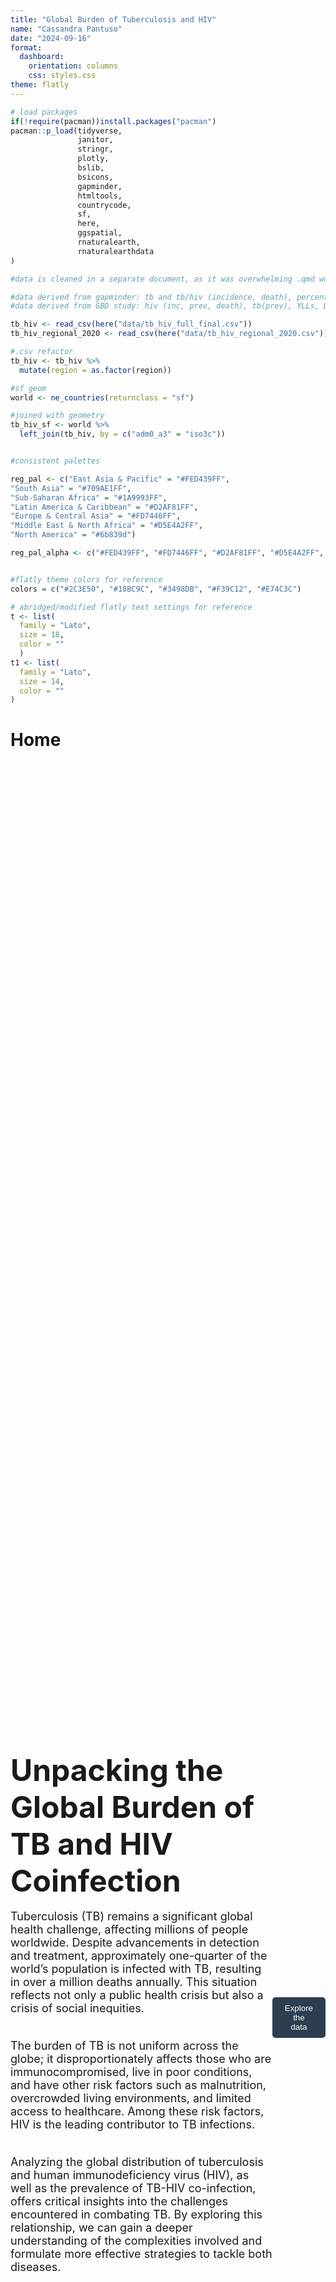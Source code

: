 ```yaml
---
title: "Global Burden of Tuberculosis and HIV"
name: "Cassandra Pantuso"
date: "2024-09-16"
format:
  dashboard:
    orientation: columns
    css: styles.css
theme: flatly
---
```



```r
# load packages
if(!require(pacman))install.packages("pacman")
pacman::p_load(tidyverse,
               janitor,
               stringr,
               plotly,
               bslib,
               bsicons,
               gapminder,
               htmltools,
               countrycode,
               sf,
               here,
               ggspatial,
               rnaturalearth,
               rnaturalearthdata
)

```

```r
#data is cleaned in a separate document, as it was overwhelming .qmd workspace. will try to include in onsite upload, will supply on request.

#data derived from gapminder: tb and tb/hiv (incidence, death), percent tb detected, population
#data derived from GBD study: hiv (inc, prev, death), tb(prev), YLLs, DALYs

tb_hiv <- read_csv(here("data/tb_hiv_full_final.csv"))
tb_hiv_regional_2020 <- read_csv(here("data/tb_hiv_regional_2020.csv"))
```

```r

#.csv refactor
tb_hiv <- tb_hiv %>% 
  mutate(region = as.factor(region))

#sf geom
world <- ne_countries(returnclass = "sf")

#joined with geometry
tb_hiv_sf <- world %>%
  left_join(tb_hiv, by = c("adm0_a3" = "iso3c"))


#consistent palettes

reg_pal <- c("East Asia & Pacific" = "#FED439FF",
"South Asia" = "#709AE1FF",
"Sub-Saharan Africa" = "#1A9993FF",
"Latin America & Caribbean" = "#D2AF81FF",
"Europe & Central Asia" = "#FD7446FF",
"Middle East & North Africa" = "#D5E4A2FF",
"North America" = "#6b839d") 

reg_pal_alpha <- c("#FED439FF", "#FD7446FF", "#D2AF81FF", "#D5E4A2FF", "#6B839D", "#709AE1FF", "#1A9993FF") #here's a workaround for the tree map, as mapping is done alphabetically


#flatly theme colors for reference
colors = c("#2C3E50", "#18BC9C", "#3498DB", "#F39C12", "#E74C3C")

# abridged/modified flatly text settings for reference
t <- list(
  family = "Lato",
  size = 18,
  color = ""
  )
t1 <- list(
  family = "Lato",
  size = 14,
  color = ""
)

```

# Home

::: {style="display: flex; justify-content: center; align-items: center; height: 100vh;"}
<div class="custom-background" style="text-align: left;"> 
  <b><font size="7">Unpacking the Global Burden of TB and HIV Coinfection</font></b> <br><br>
  <font size="4">
  Tuberculosis (TB) remains a significant global health challenge, affecting millions of people worldwide. Despite advancements in detection and treatment, approximately one-quarter of the world's population is infected with TB, resulting in over a million deaths annually. This situation reflects not only a public health crisis but also a crisis of social inequities.<br><br>

  The burden of TB is not uniform across the globe; it disproportionately affects those who are immunocompromised, live in poor conditions, and have other risk factors such as malnutrition, overcrowded living environments, and limited access to healthcare. Among these risk factors, HIV is the leading contributor to TB infections.<br><br>

  Analyzing the global distribution of tuberculosis and human immunodeficiency virus (HIV), as well as the prevalence of TB-HIV co-infection, offers critical insights into the challenges encountered in combating TB. By exploring this relationship, we can gain a deeper understanding of the complexities involved and formulate more effective strategies to tackle both diseases.
  </font>
</div>
<br>
<a href="#TB" style="text-decoration: none;">
  <button style="padding: 10px 20px; background-color: #2C3E50; color: white; border: none; border-radius: 5px;">Explore the data</button>
</a>
<br>
:::


# Tuberculosis at a Glance {#TB}

### Column {width="20%"}

```r
# value box

#prevalence 
TB_global_value <- tb_hiv_regional_2020 %>% 
  filter(metric == "Number" & cause == "Tuberculosis" & measure == "Prevalence") %>% 
  arrange(-year) %>% 
  head(1) %>% 
  pull(val) %>% 
  round()

TB_global_value_fake <- "1.7 Billion" #using WHO est. for 2020, since my prevalence est. were not adding up

value_box(
  title = "Population with TB (2020)",
  value = TB_global_value_fake,
  showcase = bsicons::bs_icon("exclamation-triangle-fill"),
  theme = value_box_theme(bg = "#395269")
)

```

```r
# Value box

#Daly 
TB_daly <- tb_hiv_regional_2020 %>% 
  filter(cause == "Tuberculosis",
         location == "Global",
         measure == "dalys",
         metric == "Number") %>% 
  mutate(val = val/7820) %>%  #I think this will give dalys/100k (2020 pop est. 7.82 bil)
  pull(val) %>% 
  round()

value_box(
  title = "DALYs per 100k (2020)",
  value = TB_daly,
  showcase = bsicons::bs_icon("bandaid"),
  theme = value_box_theme(bg = "#395269")
)

#using available WHO population estimate
```

```r
# Value Box

#YLL
TB_yll <- tb_hiv_regional_2020 %>% 
  filter(cause == "Tuberculosis",
         location == "Global",
         measure == "ylls",
         metric == "Number") %>% 
  mutate(val = val/7820) %>%  #I think this will give dalys/100k (2020 pop 7.82 bil)
  pull(val) %>% 
  round()

value_box(
  title = "YLLs per 100k (2020)",
  value = TB_yll,
  showcase = bsicons::bs_icon("heart-pulse"),
  theme = value_box_theme(bg = "#395269"))
```

### Column {.tabset width="70%"}

#### TB Prevalence
```r


#Tree map of TB PREVALENCE
tb_hiv_gbd_tree <- tb_hiv %>% 
  group_by(region) %>% 
  filter(year == 2020) %>% 
  select(region, country, tb_prevalence) %>% 
  drop_na(tb_prevalence)%>% 
  mutate(tb_prevalence = round(tb_prevalence))


# summarize data frame to get parent container totals (they are listed in the same column as country)
prev_tree <- tb_hiv_gbd_tree %>% 
  group_by(region) %>% 
  summarise(tb_prevalence = sum(tb_prevalence)) %>% 
  rename(country = region) %>%            # change columns
  mutate(region = "") %>%                 # create blank column replacement
  select(names(tb_hiv_gbd_tree))          # put columns back in order

prev_parent <- rbind(prev_tree, tb_hiv_gbd_tree) %>% as.data.frame() # combine with original data


# Create the treemap
prev_tree_map <- plot_ly(
  data = prev_parent,
  type = "treemap",
  labels = ~country,
  parents = ~region,
  values = ~tb_prevalence,
  textinfo = "label",
  branchvalues = "total",
  marker = list(colors = reg_pal_alpha) #colors are mapped alphabetically based on region
)


# Apply layout
prev_tree_map <- prev_tree_map %>% layout(
  font = t,
  margin = list(t = 50, l = 0, r = 0, b = 0)
)

prev_tree_map
```

#### TB Aggregate Incidence

```r

inc_sum <- tb_hiv %>%
  group_by(region, country) %>%
  summarise(total_incidence = sum(tb_incidence, na.rm = TRUE)) 

# summarize data frame to get parent container totals (they are listed in the same column as country)
inc_tree <- inc_sum %>% 
  group_by(region) %>%
  summarise(total_incidence = sum(total_incidence)) %>% 
  rename(country = region) %>%            # change columns
  mutate(region = "") %>%              # create blank column replacement
  select(names(inc_sum))          # put columns back in order

inc_sum_parent <- rbind(inc_tree, inc_sum) %>% as.data.frame() # combine with original data

inc_tree_map <- plot_ly(
  data = inc_sum_parent,
  type = "treemap",
  labels = ~country,
  parents = ~region,
  values = ~total_incidence,
  textinfo = "label",
  branchvalues = "total",
  marker = list(colors = reg_pal_alpha)
)

# Apply layout
inc_tree_map <- inc_tree_map %>% layout(
  font = t,
  margin = list(t = 50, l = 0, r = 0, b = 0)
)

inc_tree_map
```



```r
#Summarizing for Region
tb_hiv_reg <- tb_hiv %>%
na.omit() %>% 
  group_by(year, region) %>%
  summarize(tb_hiv_incidence = sum(tb_hiv_incidence, na.rm = TRUE),
            tb_hiv_deaths = sum(tb_hiv_deaths, na.rm = TRUE),
            tb_incidence = sum(tb_incidence, na.rm = TRUE),
            tb_deaths = sum(tb_deaths, na.rm = TRUE),
            hiv_deaths = sum(hiv_deaths, na.rm = TRUE),
            hiv_incidence = sum(hiv_incidence, na.rm = TRUE),
            tb_detect_perc = mean(tb_detect_perc, na.rm = TRUE))

#could not manually scale y-axis below 0.1 for some reason
common_limits <- range(
  c(tb_hiv_reg$tb_deaths/tb_hiv_reg$tb_incidence,
    tb_hiv_reg$tb_hiv_deaths/tb_hiv_reg$tb_hiv_incidence), na.rm = TRUE
)
```

#### Detection and Treatment

##### TB Detection Percentage by Region (2020) {width="50%"}
```r

# filtering for 2020 and reordering
data_2020 <- tb_hiv_reg %>%
  filter(year == 2020) %>%
  mutate(tb_hiv_inc_perc = (tb_hiv_incidence / sum(tb_hiv_incidence)) * 100, tb_hiv_death_perc = (tb_hiv_deaths / sum(tb_hiv_deaths)) * 100, region = fct_reorder(region, tb_detect_perc, .desc = TRUE))

# histogram
detect_2020 <- ggplot(data_2020, aes(x = region, y = round(tb_detect_perc), fill = region, text = paste0("Region: ", region, "\nPercent: ", round(tb_detect_perc), "%"))) +
  geom_bar(stat = "identity") +
  labs(
       x = "",
       y = "") +
  theme_minimal() +
  theme(axis.text.x = element_text(angle = 45, hjust = 1),
        legend.position = "none") +
  scale_fill_manual(values = reg_pal)

detect_2020_plotly <- ggplotly(detect_2020, tooltip = "text")

detect_2020_plotly
```

##### Estimated Percentage of TB Cases Detected and Treated by Region {width="50%"}
```r

# Percentage of cases detected and treated
treatment <- ggplot(tb_hiv_reg, aes(x = year, y = tb_detect_perc, color = region, group = region, text = paste0("Region: ", region, "\nPercent: ", round(tb_detect_perc), "%"))) +
  geom_line(size = 1) +
  labs(x = "",
       y = "") +
  theme_minimal() +
  theme(legend.position = "none") +
  scale_color_manual(values = reg_pal)


# plotly
treatment_plotly <- ggplotly(treatment, tooltip = "text")

treatment_plotly
```


#### Understanding the Estimates
<b>TB Prevalence and Incidence Aggregate</b><br> 

Understanding the global burden of tuberculosis (TB) is a complex challenge. Accurately measuring the number of people infected with TB is difficult, as estimates from the World Health Organization (WHO) can vary significantly due to challenges in detection, the presence of latent TB, and other factors. It should be noted that the prevalence estimates taken from the Global Burden of Disease Project may be significantly higher than actual values. For example, in the tree map the prevalence estimate for the United States is 42.5 million, whereas the CDC estimates prevalence to be closer to 18 million. The estimates should therefore be used as a rough guide as to distribution of disease burden. A more reliable measure of the global burden may be the aggregate of newly detected cases, as these cases are often more indicative of the current epidemic. By analyzing data from 2000 to 2020, we can gain insights into regions of the world that experience a disproportionate burden of TB.<br><br>

<b>TB Detection and Treatment</b><br><br>
Both the most recent (2020) data and longitudinal data are presented for the estimated percentage of TB cases detected and treated. It is important to note that the significant decline in detection rates across all regions in 2020 was likely influenced by the COVID-19 pandemic. This observation underscores the fact that the fight against TB is closely linked to the strength and capacity of healthcare infrastructure, which can be significantly affected by regional and global events.


# TB and HIV Measures of Mortality

## Col {width="65%"}

### {.tabset }

#### TB Deaths
```r
death_rate_map <- plot_geo(tb_hiv, locationmode = 'country names') %>%
  add_trace(
    z = ~tb_death_per_100K,
    zmin=0,
    zmax=505,
    locations = ~country, 
    frame = ~year,
    color = ~tb_death_per_100K,
    colors = c("#d3f4e6", "#18BC9C","#255a5e", "#2C3E50"),
    colorbar = list(title = "TB Deaths<br>(per 100K)", 
                    len = 1,  # Ensures the colorbar stays the same size
                    yanchor = "middle", 
                    y = 0.5)
  )

death_rate_map
```

#### HIV Deaths
```r
death_rate_map2 <- plot_geo(tb_hiv, locationmode = 'country names') %>%
  add_trace(
    z = ~hiv_death_per_100K,
    zmin=0,
    zmax=9342,
    locations = ~country, 
    frame = ~year,
    color = ~hiv_death_per_100K,
    colors = c("#FFDABC", "#E74C3C", "#74261e", "#170806"),
    colorbar = list(title = "HIV Deaths<br>(per 100K)", 
                    len = 1,  # Ensures the colorbar stays the same size
                    yanchor = "middle", 
                    y = 0.5)
  )

death_rate_map2
```


#### TB-HIV Deaths

```r
death_rate_map3 <- plot_geo(tb_hiv, locationmode = 'country names') %>%
  add_trace(
    z = ~tb_hiv_death_per_100K,
    zmin=0,
    zmax=4595,
    locations = ~country, 
    frame = ~year,
    color = ~tb_hiv_death_per_100K,
    colors = c("#e9e2ee", "#a69cac","#474973","#290e56"),
    colorbar = list(title = "TB-HIV Deaths<br>(per 100K)", 
                    len = 1,  # Ensures the colorbar stays the same size
                    yanchor = "middle", 
                    y = 0.5)
  )

death_rate_map3 


```


#### Discussion

<b>Understanding Deaths</b><br>

The choropleth maps and bar charts on this page offer two different ways to examine the mortality burden of TB, HIV, and TB-HIV co-infection: by showing mortality rates by country and deaths as a percentage of the global total for each country. These metrics provide a more nuanced view of the disease burden. For instance, while India accounts for a high percentage of global deaths across all causes, its mortality rate is comparatively lower than that of countries like South Africa.<br><br>

<b>Regional Mortality-to-Incidence Ratios</b><br>

As observed in these plots, there is a consistent and steady decline in the TB mortality-to-incidence ratio (MIR) globally. In contrast, the MIR for TB-HIV coinfection presents a more complex relationship. While the overall trend shows a downward trajectory, the MIR for coinfection is significantly higher and exhibits greater volatility, indicating fluctuations over time. This variability suggests that the rates of infection and deaths from TB-HIV coinfection are influenced by a range of interconnected variables, such as: immunocompromised status, variability in healthcare access, coinfection complexity, public health interventions, and broader epidemiological trends.


##  {width="40%"}

###  {.tabset height="30%"}

#### TB Deaths
```r
# global total deaths
global_totals <- tb_hiv %>%
  summarise(global_tb_deaths = sum(tb_deaths, na.rm = TRUE),
            global_hiv_deaths = sum(hiv_deaths, na.rm = TRUE),
            global_tb_hiv_deaths = sum(tb_hiv_deaths, na.rm = TRUE))

# global deaths for each country
top_cum_deaths <- tb_hiv %>%
  group_by(country) %>%                   
  summarise(tb_cum_deaths = sum(tb_deaths, na.rm = TRUE),
            hiv_cum_deaths = sum(hiv_deaths, na.rm = TRUE),
            tb_hiv_cum_deaths = sum(tb_hiv_deaths, na.rm = TRUE)) %>%
  mutate(tb_percent = (tb_cum_deaths / global_totals$global_tb_deaths) * 100,
         hiv_percent = (hiv_cum_deaths / global_totals$global_hiv_deaths) * 100,
         tb_hiv_percent = (tb_hiv_cum_deaths / global_totals$global_tb_hiv_deaths) * 100)

# For top 5 TB deaths by percentage
top_tb <- top_cum_deaths %>%
  top_n(5, tb_percent) %>%
  arrange(desc(tb_percent)) %>%
  mutate(death_type = "TB Deaths")

# For top 5 HIV deaths by percentage
top_hiv <- top_cum_deaths %>%
  top_n(5, hiv_percent) %>%
  arrange(desc(hiv_percent)) %>%
  mutate(death_type = "HIV Deaths")

# For top 5 TB/HIV deaths by percentage
top_tb_hiv <- top_cum_deaths %>%
  top_n(5, tb_hiv_percent) %>%
  arrange(desc(tb_hiv_percent)) %>%
  mutate(death_type = "TB/HIV Deaths")


#plot
tb_plot <- ggplot(top_tb, aes(x = reorder(country, tb_percent), 
                               y = tb_percent, 
                               fill = death_type,
                               text = paste0("Country: ", country, "\nPercent: ", round(tb_percent, 2), "%"))) +
  geom_bar(stat = "identity", fill = "#255a5e") +
  labs(title = "Top 5 Countries for TB Deaths", 
       x = "Country", 
       y = "Percentage of Global Deaths") +
  theme_minimal() +
  theme(axis.title.y = element_blank(),
        axis.title.x = element_blank()) +  
  coord_flip() 

# plotly
tb_plotly <- ggplotly(tb_plot, tooltip = "text")

# subtitle
tb_plotly <- tb_plotly %>% layout(font = list(size=16),
  title = list(text = "Top 5 Countries for TB Deaths<br><sup>Percentage of Global TB Deaths 2000-2020</sup>"),
  margin = list(t = 50, l = 0, r = 0, b = 0)
)


tb_plotly

```

#### HIV Deaths

```r
# Plot for HIV Deaths

hiv_plot <- ggplot(top_hiv, aes(x = reorder(country, hiv_percent), 
                                 y = hiv_percent, 
                                 fill = death_type,
                                 text = paste0("Country: ", country, "\nPercent: ", round(hiv_percent, 2), "%"))) +
  geom_bar(stat = "identity", fill = "#74261e") +
  labs(title = "Top 5 Countries for HIV Percentage of Global Deaths (2000-2020)",
       x = "Country", y = "Percentage of Global Deaths") +
  theme_minimal() +
  theme(axis.title.y = element_blank(),
        axis.title.x = element_blank()) +  
  coord_flip()

# plotly
hiv_plotly <- ggplotly(hiv_plot, tooltip = "text")

# subtitle
hiv_plotly <- hiv_plotly %>% layout( font = list(size=16),
  title = list(text = "Top 5 Countries for HIV Deaths<br><sup>Percentage of Global HIV Deaths 2000-2020</sup>"),
  margin = list(t = 50, l = 0, r = 0, b = 0)
)
hiv_plotly
```

#### TB-HIV Deaths

```r
# Plot for TB/HIV Deaths
tb_hiv_plot <- ggplot(top_tb_hiv, aes(x = reorder(country, tb_hiv_percent), y = tb_hiv_percent, fill = death_type, text = paste0("Country: ", country, "\nPercent: ", round(tb_hiv_percent, 2), "%"))) +
  geom_bar(stat = "identity", fill = "#290e56") +
  labs(title = "Top 5 Countries for TB/HIV Percentage of Global Deaths (2000-2020)",
       x = "Country", y = "Percentage of Global Deaths") +
  theme_minimal() +
  theme(axis.title.y = element_blank(),
        axis.title.x = element_blank()) +
  coord_flip()

#plotly
tb_hiv_plotly <- ggplotly(tb_hiv_plot, tooltip = "text")

# subtitle
tb_hiv_plotly <- tb_hiv_plotly %>% layout( font = list(size=16),
  title = list(text = "Top 5 Countries for TB-HIV Deaths<br><sup>Percentage of Global TB-HIV Deaths 2000-2020</sup>"),
  margin = list(t = 50, l = 0, r = 0, b = 0)
)
tb_hiv_plotly
```


###  {.tabset height="70%"}

#### TB MIR by Region

```r
# Plotly of TB MIR

# ggplot
tb_mir <- ggplot(tb_hiv_reg, aes(x = year, y = tb_deaths/tb_incidence, color = region, group = region, 
                            text = paste(region, "<br>",
                                         "Year: ", year, "<br>",
                                         "TB MIR: ", round(tb_deaths/tb_incidence, 2)))) +
  geom_line(size = 1) +
  labs(title = "Mortality-to-Incidence Ratio of TB Infection by Region",
       x = "Year",
       y = "TB MIR") +
  theme_minimal() +
  scale_x_continuous(breaks = seq(2000, 2020, by = 5)) +
  scale_y_continuous(limits = common_limits) +
  scale_color_manual(values = reg_pal)

# plotly
tb_mir_plotly <- ggplotly(tb_mir, tooltip = "text") %>% 
  layout(
    title = list(text = "Mortality-to-Incidence Ratio of TB Infection",
 font = list(size = 16),
  margin = list(t = 50, l = 0, r = 0, b = 0),
      xanchor = "left"),
    xaxis = list(title = "", showgrid = T),
    yaxis = list(title = "", showgrid = T),
    showlegend = FALSE
  )

tb_mir_plotly
```


 
#### TB-HIV MIR by Region

```r
#plotly of TB/HIV MIR

# ggplot
tb_hiv_mir <- ggplot(tb_hiv_reg, aes(x = year, y = tb_hiv_deaths/tb_hiv_incidence, color = region, group = region, 
                            text = paste(region, "<br>",
                                         "Year: ", year, "<br>",
                                         "TB-HIV MIR: ", round(tb_hiv_deaths/tb_hiv_incidence, 2)))) +
  geom_line(size = 1) +
  labs(title = "Mortality-to-Incidence Ratio of TB-HIV Coinfection<br>by Region",
       x = "Year",
       y = "TB-HIV MIR") +
  theme_minimal() +
  scale_x_continuous(breaks = seq(2000, 2020, by = 5)) +
  scale_y_continuous(limits = common_limits) +
  scale_color_manual(values = reg_pal)

# plotly
tb_hiv_plotly <- ggplotly(tb_hiv_mir, tooltip = "text") %>% 
  layout(
    title = list(text = "Mortality to Incidence Ratio of TB-HIV Coinfection",
 font = list(size = 16),
  margin = list(t = 50, l = 0, r = 0, b = 0),
      xanchor = "left"),
    xaxis = list(title = "", showgrid = T),
    yaxis = list(title = "", showgrid = T),
    showlegend = FALSE
  )


tb_hiv_plotly

```



# About

The visualizations on this site were made using WHO and IMHE data from [Gapminder](www.gapminder.org/data/) and the [Global Burden of Disease Study](https://vizhub.healthdata.org/gbd-results/) collaborative network.<br>

Gapminder Foundation is a non-profit venture registered in Stockholm, Sweden, that promotes sustainable global development and achievement of the United Nations Millennium Development Goals by increased use and understanding of statistics and other information about social, economic, and environmental development at local, national, and global levels.<br>

The Global Burden of Disease Study is a comprehensive regional and global research program of disease burden that assesses mortality and disability from major diseases, injuries, and risk factors. GBD is a collaboration of over 3600 researchers from 145 countries. GBD is based in the Institute for Health Metrics and Evaluation (IHME) at the University of Washington and funded by the Bill and Melinda Gates Foundation.





